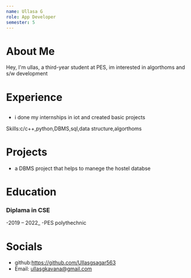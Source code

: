```yaml
---
name: Ullasa G
role: App Developer
semester: 5
---
```


# About Me

Hey, I'm ullas, a third-year student at PES, im interested in algorthoms and s/w development 

# Experience

## 
- i done my internships in iot and created basic projects 

Skills:c/c++,python,DBMS,sql,data structure,algorthoms


# Projects
- a DBMS project that helps to manege the hostel databse
# Education


### Diplama in CSE
-2019 – 2022_
-PES polythechnic

# Socials

- github:https://github.com/Ullasgsagar563
- Email: ullasgkavana@gmail.com
